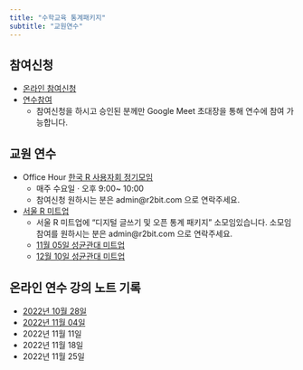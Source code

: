 ```yaml
---
title: "수학교육 통계패키지"
subtitle: "교원연수"
---
```


## 참여신청

- [온라인 참여신청](https://forms.gle/ccqTfzB7wdnuJ9ED7)
- [연수참여](https://meet.google.com/tgf-dfnu-dct)
    - 참여신청을 하시고 승인된 분께만 Google Meet 초대장을 통해 연수에 참여 가능합니다.
    
## 교원 연수

- Office Hour [한국 R 사용자회 정기모임](https://meet.google.com/krv-apoo-dks)
  - 매주 수요일 · 오후 9:00~ 10:00
  - 참여신청 원하시는 분은 admin@r2bit.com 으로 연락주세요.
- [서울 R 미트업](https://www.meetup.com/seoul-r-meetup/)
  - 서울 R 미트업에 "디지털 글쓰기 및 오픈 통계 패키지" 소모임있습니다. 소모임 참여를 원하시는 분은 admin@r2bit.com 으로 연락주세요.
  - [11월 05일 성균관대 미트업](https://www.meetup.com/seoul-r-meetup/events/288178926/)
  - [12월 10일 성균관대 미트업](https://www.meetup.com/seoul-r-meetup/events/289059335/)


## 온라인 연수 강의 노트 기록

- [2022년 10월 28일](https://hackmd.io/GpU9h5ztSmibb8LjQ4nwYA)
- [2022년 11월 04일](https://hackmd.io/jgEcX19iQViK35bo1ZZYLA)
- 2022년 11월 11일
- 2022년 11월 18일
- 2022년 11월 25일

